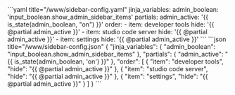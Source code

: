 
<Tabs groupId="config">
  <TabItem value="yaml" label="YAML" default>
    ```yaml title="<config directory>/www/sidebar-config.yaml"
    jinja_variables:
      admin_boolean: 'input_boolean.show_admin_sidebar_items'
    partials:
      admin_active: '{{ is_state(admin_boolean, "on") }}'
    order:
      - item: developer tools
        hide: '{{ @partial admin_active }}'
      - item: studio code server
        hide: '{{ @partial admin_active }}'
      - item: settings
        hide: '{{ @partial admin_active }}'
    ```
  </TabItem>
  <TabItem value="json" label="JSON">
    ```json title="<config directory>/www/sidebar-config.json"
    {
      "jinja_variables": {
        "admin_boolean": "input_boolean.show_admin_sidebar_items"
      },
      "partials": {
        "admin_active": "{{ is_state(admin_boolean, 'on') }}"
      },
      "order": [
        {
          "item": "developer tools",
          "hide": "{{ @partial admin_active }}"
        },
        {
          "item": "studio code server",
          "hide": "{{ @partial admin_active }}"
        },
        {
          "item": "settings",
          "hide": "{{ @partial admin_active }}"
        }
      ]
    }
    ```
  </TabItem>
</Tabs>
